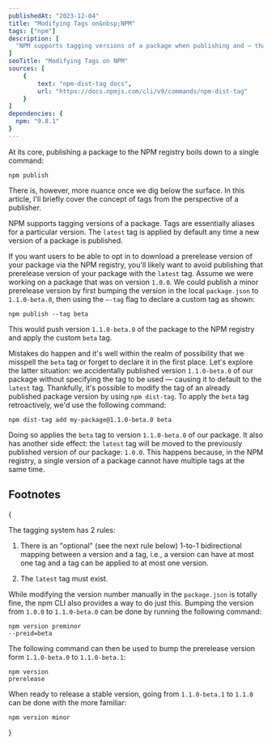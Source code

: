 ```yaml
---
publishedAt: "2023-12-04"
title: "Modifying Tags on&nbsp;NPM"
tags: ["npm"]
description: [
  "NPM supports tagging versions of a package when publishing and — thankfully — after publishing."
]
seoTitle: "Modifying Tags on NPM"
sources: [
	{
		text: "npm-dist-tag docs",
		url: "https://docs.npmjs.com/cli/v9/commands/npm-dist-tag"
	}
]
dependencies: {
  npm: "9.8.1"
}
---
```



At its core, publishing a package to the NPM registry boils down to a single command:

```
npm publish
```

There is, however, more nuance once we dig below the surface. In this article, I'll briefly cover the concept of tags from the perspective of a publisher.

NPM supports tagging versions of a package<FootnoteTrigger index={1} />. Tags are essentially aliases for a particular version. The `latest` tag is applied by default any time a new version of a package is published.

If you want users to be able to opt in to download a prerelease version of your package via the NPM registry, you'll likely want to avoid publishing that prerelease version of your package with the `latest` tag. Assume we were working on a package that was on version `1.0.0`. We could publish a minor prerelease version by first bumping the version in the local `package.json` to `1.1.0-beta.0`<FootnoteTrigger index={2} />, then using the `—-tag` flag to declare a custom tag as shown:

```
npm publish --tag beta
```

This would push version `1.1.0-beta.0` of the package to the NPM registry and apply the custom `beta` tag.

Mistakes do happen and it's well within the realm of possibility that we misspell the `beta` tag or forget to declare it in the first place. Let's explore the latter situation: we accidentally published version `1.1.0-beta.0` of our package without specifying the tag to be used — causing it to default to the `latest` tag. Thankfully, it's possible to modify the tag of an already published package version by using `npm dist-tag`. To apply the `beta` tag retroactively, we'd use the following command:

```
npm dist-tag add my-package@1.1.0-beta.0 beta
```

Doing so applies the `beta` tag to version `1.1.0-beta.0` of our package. It also has another side effect: the `latest` tag will be moved to the previously published version of our package: `1.0.0`. This happens because, in the NPM registry, a single version of a package cannot have multiple tags at the same time.

## Footnotes

{<FootnoteList>
	<FootnoteListItem index={1} type="blocks">
		<p>The tagging system has 2 rules:</p>
		<ol>
			<li><p>There is an "optional" (see the next rule below) 1-to-1 bidirectional mapping between a version and a tag, i.e., a version can have at most one tag and a tag can be applied to at most one version.</p></li>
			<li><p>The <code>latest</code> tag must exist.</p></li>
		</ol>
	</FootnoteListItem>
	<FootnoteListItem index={2} type="blocks">
		<p>While modifying the version number manually in the <code>package.json</code> is totally fine, the npm CLI also provides a way to do just this. Bumping the version from <code>1.0.0</code> to <code>1.1.0-beta.0</code> can be done by running the following command:</p>
		<pre><code>npm version preminor --preid=beta</code></pre>
		<p>The following command can then be used to bump the prerelease version form <code>1.1.0-beta.0</code> to <code>1.1.0-beta.1</code>:</p>
		<pre><code>npm version prerelease</code></pre>
		<p>When ready to release a stable version, going from <code>1.1.0-beta.1</code> to <code>1.1.0</code> can be done with the more familiar:</p>
		<pre><code>npm version minor</code></pre>
	</FootnoteListItem>
</FootnoteList>}
